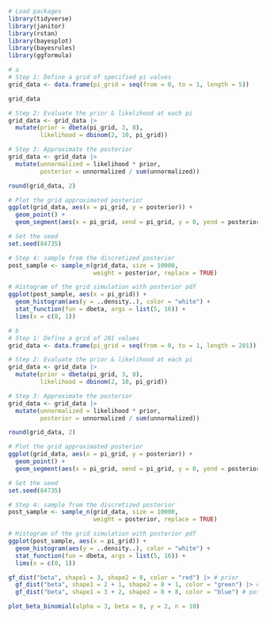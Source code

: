 ```r
# Load packages
library(tidyverse)
library(janitor)
library(rstan)
library(bayesplot)
library(bayesrules)
library(ggformula)
```

```r
# a
# Step 1: Define a grid of specified pi values
grid_data <- data.frame(pi_grid = seq(from = 0, to = 1, length = 5))

grid_data
```


```r
# Step 2: Evaluate the prior & likelihood at each pi
grid_data <- grid_data |>
  mutate(prior = dbeta(pi_grid, 3, 8),
         likelihood = dbinom(2, 10, pi_grid))
```

```r
# Step 3: Approximate the posterior
grid_data <- grid_data |>
  mutate(unnormalized = likelihood * prior,
         posterior = unnormalized / sum(unnormalized))
```

```r
round(grid_data, 2)
```

```r
# Plot the grid approximated posterior
ggplot(grid_data, aes(x = pi_grid, y = posterior)) + 
  geom_point() + 
  geom_segment(aes(x = pi_grid, xend = pi_grid, y = 0, yend = posterior))

```
```r
# Set the seed
set.seed(84735)

# Step 4: sample from the discretized posterior
post_sample <- sample_n(grid_data, size = 10000, 
                        weight = posterior, replace = TRUE)
```

```r
# Histogram of the grid simulation with posterior pdf
ggplot(post_sample, aes(x = pi_grid)) + 
  geom_histogram(aes(y = ..density..), color = "white") + 
  stat_function(fun = dbeta, args = list(5, 16)) + 
  lims(x = c(0, 1))
```

```r
# b
# Step 1: Define a grid of 201 values
grid_data <- data.frame(pi_grid = seq(from = 0, to = 1, length = 201))

# Step 2: Evaluate the prior & likelihood at each pi
grid_data <- grid_data |>
  mutate(prior = dbeta(pi_grid, 3, 8),
         likelihood = dbinom(2, 10, pi_grid))

# Step 3: Approximate the posterior
grid_data <- grid_data |>
  mutate(unnormalized = likelihood * prior,
         posterior = unnormalized / sum(unnormalized))

round(grid_data, 2)

# Plot the grid approximated posterior
ggplot(grid_data, aes(x = pi_grid, y = posterior)) + 
  geom_point() + 
  geom_segment(aes(x = pi_grid, xend = pi_grid, y = 0, yend = posterior))
```
```r
# Set the seed
set.seed(84735)

# Step 4: sample from the discretized posterior
post_sample <- sample_n(grid_data, size = 10000, 
                        weight = posterior, replace = TRUE)
```

```r
# Histogram of the grid simulation with posterior pdf
ggplot(post_sample, aes(x = pi_grid)) + 
  geom_histogram(aes(y = ..density..), color = "white") + 
  stat_function(fun = dbeta, args = list(5, 16)) + 
  lims(x = c(0, 1))
```

```r
gf_dist("beta", shape1 = 3, shape2 = 8, color = "red") |> # prior
  gf_dist("beta", shape1 = 2 + 1, shape2 = 8 + 1, color = "green") |> # likelihood
  gf_dist("beta", shape1 = 3 + 2, shape2 = 8 + 8, color = "blue") # posterior
```

```r
plot_beta_binomial(alpha = 3, beta = 8, y = 2, n = 10)
```





